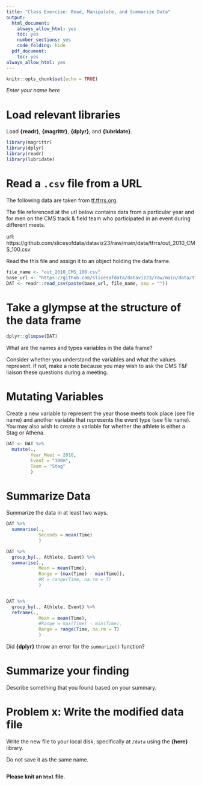 ```yaml
---
title: "Class Exercise: Read, Manipulate, and Summarize Data"
output:
  html_document:
    always_allow_html: yes
    toc: yes
    number_sections: yes
    code_folding: hide
  pdf_document:
    toc: yes
always_allow_html: yes
---
```


```r
knitr::opts_chunk$set(echo = TRUE)
```



*Enter your name here*   


# **Load relevant libraries**

Load **{readr}**, **{magrittr}**, **{dplyr}**, and **{lubridate}**.

```r
library(magrittr)
library(dplyr)
library(readr)
library(lubridate)
```


# **Read a `.csv` file from a URL**

The following data are taken from [tf.tfrrs.org](https://tf.tfrrs.org/all_performances/CA_college_m_Claremont_Mudd_Scripps.html?list_hnd=600&season_hnd=131).

The file referenced at the url below contains data from a particular year and for men on the CMS track & field team who participated in an event during different meets. 

url: https://github.com/slicesofdata/dataviz23/raw/main/data/tfrrs/out_2010_CMS_100.csv

Read the this file and assign it to an object holding the data frame.

```r
file_name <- "out_2010_CMS_100.csv"
base_url <- "https://github.com/slicesofdata/dataviz23/raw/main/data/tfrrs/"
DAT <- readr::read_csv(paste(base_url, file_name, sep = ""))
```

# **Take a glympse at the structure of the data frame**

```r
dplyr::glimpse(DAT)
```


What are the names and types variables in the data frame?

Consider whether you understand the variables and what the values represent. If not, make a note because you may wish to ask the CMS T&F liaison these questions during a meeting. 



# **Mutating Variables**

Create a new variable to represent the year those meets took place (see file name) and another variable that represents the event type (see file name). You may also wish to create a variable for whether the athlete is either a Stag or Athena.

```r
DAT <- DAT %>%
  mutate(.,
         Year_Meet = 2010,
         Event = "100m",
         Team = "Stag"
         )
```


# **Summarize Data**

Summarize the data in at least two ways.

```r
DAT %>%
  summarise(.,
            Seconds = mean(Time)
            )
```


```r
DAT %>%
  group_by(., Athlete, Event) %>%
  summarise(.,
            Mean = mean(Time),
            Range = (max(Time) - min(Time)),
            #R = range(Time, na.rm = T)
            )


DAT %>%
  group_by(., Athlete, Event) %>%
  reframe(.,
            Mean = mean(Time),
            #Range = max(Time) - min(Time),
            Range = range(Time, na.rm = T)
            )

```

Did **{dplyr}** throw an error for the `summarize()` function? 



# **Summarize your finding**

Describe something that you found based on your summary.





# **Problem x: Write the modified data file**

Write the new file to your local disk, specifically at `/data` using the **{here}** library.

Do not save it as the same name.

```r

```




**Please knit an `html` file.** 

